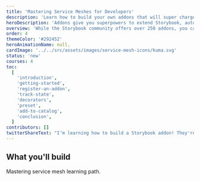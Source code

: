 ---
title: 'Mastering Service Meshes for Developers'
description: 'Learn how to build your own addons that will super charge your development'
heroDescription: 'Addons give you superpowers to extend Storybook, automate workflows, and integrate with your favorite tools. This guide shows you how to create an addon.'
overview: 'While the Storybook community offers over 250 addons, you can also build one tailored to your specific needs. This guide introduces you to the Addon Kit and APIs, along the way you will build an addon from scratch.'
order: 4
themeColor: '#292452'
heroAnimationName: null,
cardImage: '../../src/assets/images/service-mesh-icons/kuma.svg'
status: 'new'
courses: 4
toc:
  [
    'introduction',
    'getting-started',
    'register-an-addon',
    'track-state',
    'decorators',
    'preset',
    'add-to-catalog',
    'conclusion',
  ]
contributors: []
twitterShareText: "I’m learning how to build a Storybook addon! They're great for customizing Storybook to fit your UI development workflow."
---

<h2>What you'll build</h2>

Mastering service mesh learning path.